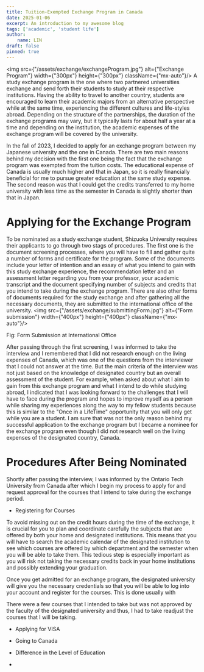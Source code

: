 ```yaml
---
title: Tuition-Exempted Exchange Program in Canada
date: 2025-01-06
excerpt: An introduction to my awesome blog
tags: ['academic', 'student life']
author:
    name: LIN
draft: false
pinned: true
---
```


<img src={"/assets/exchange/exchangeProgram.jpg"} alt={"Exchange Program"} width={"300px"} height={"300px"} className={"mx-auto"}/>
A study exchange program is the one where two partnered universities exchange and send forth their students to study at their respective institutions. Having the ability to travel to another country, students are encouraged to learn their academic majors from an alternative perspective while at the same time, experiencing the different cultures and life-styles abroad. Depending on the structure of the partnerships, the duration of the exchange programs may vary, but it typically lasts for about half a year at a time and depending on the institution, the academic expenses of the exchange program will be covered by the university.

In the fall of 2023, I decided to apply for an exchange program between my Japanese university and the one in Canada. There are two main reasons behind my decision with the first one being the fact that the exchange program was exempted from the tuition costs. The educational expense of Canada is usually much higher and that in Japan, so it is really financially beneficial for me to pursue greater education at the same study expense. The second reason was that I could get the credits transferred to my home university with less time as the semester in Canada is slightly shorter than that in Japan.

# Applying for the Exchange Program
To be nominated as a study exchange student, Shizuoka University requires their applicants to go through two stags of procedures. The first one is the document screening processes, where you will have to fill and gather quite a number of forms and certificate for the program. Some of the documents include your letter of intention and an essay of what you intend to gain with this study exchange experience, the recommendation letter and an assessment letter regarding you from your professor, your academic transcript and the document specifying number of subjects and credits that you intend to take during the exchange program. There are also other forms of documents required for the study exchange and after gathering all the necessary documents, they are submitted to the international office of the university.
<img src={"/assets/exchange/submittingForm.jpg"} alt={"Form submission"} width={"400px"} height={"400px"} className={"mx-auto"}/>
<p className={"text-center"}>Fig: Form Submission at International Office</p>

After passing through the first screening, I was informed to take the interview and I remembered that I did not research enough on the living expenses of Canada, which was one of the questions from the interviewer that I could not answer at the time. But the main criteria of the interview was not just based on the knowledge of designated country but an overall assessment of the student. For example, when asked about what I aim to gain from this exchange program and what I intend to do while studying abroad, I indicated that I was looking forward to the challenges that I will have to face during the program and hopes to improve myself as a person while sharing my experiences along the way to my fellow students because this is similar to the "Once in a LifeTime" opportunity that you will only get while you are a student.
I am sure that was not the only reason behind my successful application to the exchange program but I became a nominee for the exchange program even though I did not research well on the living expenses of the designated country, Canada.

# Procedures After Being Nominated

Shortly after passing the interview, I was informed by the Ontario Tech University from Canada after which I begin my process to apply for and request approval for the courses that I intend to take during the exchange period.

- Registering for Courses

To avoid missing out on the credit hours during the time of the exchange, it is crucial for you to plan and coordinate carefully the subjects that are offered by both your home and designated institutions.
This means that you will have to search the academic calendar of the designated institution to see which courses are offered by which department and the semester when you will be able to take them.
This tedious step is especially important as you will risk not taking the necessary credits back in your home institutions and possibly extending your graduation.

Once you get admitted for an exchange program, the designated university will give you the necessary credentials so that you will be able to log into your account and register for the courses.
This is done usually with


There were a few courses that I intended to take but was not approved by the faculty of the designated university and thus, I had to take readjust the courses that I will be taking.

- Applying for VISA

- Going to Canada

- Difference in the Level of Education

-